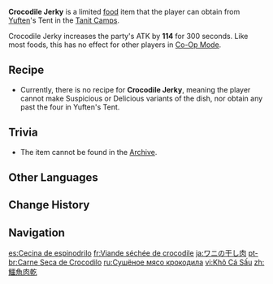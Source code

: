 {{Food Infobox
|id              = 108488
|description     = Crocodile jerky prepared using a special recipe of the Tanit tribe. Though a bit hard to chew, the meat's ease of storage makes it a commonly consumed delicacy for tribal hunters.<br>Despite tasting like fowl, the nutritional value of crocodile meat is said to be eight times more than the flesh of more typical beasts...
|type            = ATK-Boosting Dishes
|effectType      = ATK Up
|eff_att1        = ATK
|effect          = Increases all party members' ATK by '''114''' for 300s.
|quality         = 2
}}
'''Crocodile Jerky''' is a limited [[food]] item that the player can obtain from [[Yuften]]'s Tent in the [[Tanit Camps]].

Crocodile Jerky increases the party's ATK by '''114''' for 300 seconds. Like most foods, this has no effect for other players in [[Co-Op Mode]].

==Recipe==
* Currently, there is no recipe for '''Crocodile Jerky''', meaning the player cannot make Suspicious or Delicious variants of the dish, nor obtain any past the four in Yuften's Tent.

==Trivia==
* The item cannot be found in the [[Archive]].

==Other Languages==
{{Other Languages
|en      = Crocodile Jerky
|zhs     = 鳄鱼肉干
|zhs_rm  = Èyú Ròugān
|zht     = 鱷魚肉乾
|zht_rm  = Èyú Ròugān
|zh_tl   = Crocodile Jerky
|ja      = ワニの干し肉
|ja_rm   = Wani no Hoshiniku
|ja_tl   = Crocodile Jerky
|ko      = 악어 육포
|ko_tl   = Crocodile Jerky
|es      = Cecina de espinodrilo
|es_tl   = Spinodile Jerky
|fr      = Viande séchée de crocodile
|fr_tl   = Crocodile Dried Meat
|ru      = Сушёное мясо крокодила
|ru_tl   = Dried Crocodile Meat
|th      = เนื้อจระเข้ตากแห้ง
|th_tl   = 
|vi      = Khô Cá Sấu
|vi_tl   = Dried Crocodile
|de      = Krokodildörrfleisch
|de_tl   = Crocodile Jerky
|id      = Crocodile Jerky
|pt      = Carne Seca de Crocodilo
|pt_tl   = 
|tr      = Timsah Pastırması
|tr_tl   = Crocodile Bacon
|it      = Carne di coccodrillo essiccata
|it_tl   = Dried Crocodile Meat
}}

==Change History==
{{Change History|3.4}}

==Navigation==
{{Food Navbox}}

[[es:Cecina de espinodrilo]]
[[fr:Viande séchée de crocodile]]
[[ja:ワニの干し肉]]
[[pt-br:Carne Seca de Crocodilo]]
[[ru:Сушёное мясо крокодила]]
[[vi:Khô Cá Sấu]]
[[zh:鱷魚肉乾]]